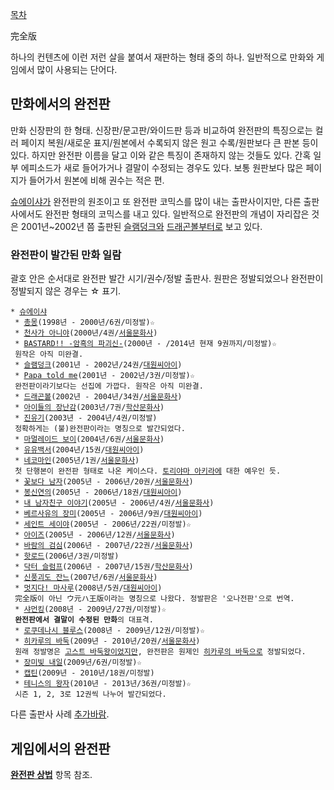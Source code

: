 [[목차]]

完全版

하나의 컨텐츠에 이런 저런 살을 붙여서 재판하는 형태 중의 하나. 일반적으로 만화와 게임에서 많이 사용되는 단어다.

== 만화에서의 완전판 ==
만화 신장판의 한 형태. 신장판/문고판/와이드판 등과 비교하여 완전판의 특징으로는 컬러 페이지 복원/새로운 표지/원본에서 수록되지 않은 원고 수록/원판보다 큰 판본 등이 있다. 하지만 완전판 이름을 달고 이와 같은 특징이 존재하지 않는 것들도 있다. 간혹 일부 에피소드가 새로 들어가거나 결말이 수정되는 경우도 있다. 보통 원판보다 많은 페이지가 들어가서 원본에 비해 권수는 적은 편.

[[슈에이샤]]가 완전판의 원조이고 또 완전판 코믹스를 많이 내는 출판사이지만, 다른 출판사에서도 완전판 형태의 코믹스를 내고 있다. 일반적으로 완전판의 개념이 자리잡은 것은 2001년~2002년 쯤 출판된 [[슬램덩크]]와 [[드래곤볼]]부터로 보고 있다.

=== 완전판이 발간된 만화 일람 ===
괄호 안은 순서대로 완전판 발간 시기/권수/정발 출판사. 원판은 정발되었으나 완전판이 정발되지 않은 경우는 ☆ 표기.
 * [[슈에이샤]]
  * [[총몽]](1998년 - 2000년/6권/미정발)☆
  * [[천사가 아니야]](2000년/4권/[[서울문화사]])
  * [[BASTARD!! -암흑의 파괴신-]](2000년 - /2014년 현재 9권까지/미정발)☆
  원작은 아직 미완결.
  * [[슬램덩크]](2001년 - 2002년/24권/[[대원씨아이]])
  * [[Papa told me]](2001년 - 2002년/3권/미정발)☆
  완전판이라기보다는 선집에 가깝다. 원작은 아직 미완결.
  * [[드래곤볼]](2002년 - 2004년/34권/[[서울문화사]])
  * [[아이들의 장난감]](2003년/7권/[[학산문화사]])
  * [[진유기]](2003년 - 2004년/4권/미정발)
  정확하게는 (불)완전판이라는 명칭으로 발간되었다.
  * [[마멀레이드 보이]](2004년/6권/[[서울문화사]])
  * [[유유백서]](2004년/15권/[[대원씨아이]])
  * [[네코마인]](2005년/1권/[[서울문화사]])
  첫 단행본이 완전판 형태로 나온 케이스다. [[토리야마 아키라]]에 대한 예우인 듯.
  * [[꽃보다 남자]](2005년 - 2006년/20권/[[서울문화사]])
  * [[봉신연의]](2005년 - 2006년/18권/[[대원씨아이]])
  * [[내 남자친구 이야기]](2005년 - 2006년/4권/[[서울문화사]])
  * [[베르사유의 장미]](2005년 - 2006년/9권/[[대원씨아이]])
  * [[세인트 세이야]](2005년 - 2006년/22권/미정발)☆
  * [[아이즈]](2005년 - 2006년/12권/[[서울문화사]])
  * [[바람의 검심]](2006년 - 2007년/22권/[[서울문화사]])
  * [[핫로드]](2006년/3권/미정발)
  * [[닥터 슬럼프]](2006년 - 2007년/15권/[[학산문화사]])
  * [[신풍괴도 잔느]](2007년/6권/[[서울문화사]])
  * [[멋지다! 마사루]](2008년/5권/[[대원씨아이]])
  完全版이 아닌 ウ元ハ王版이라는 명칭으로 나왔다. 정발판은 '오나전판'으로 번역.
  * [[샤먼킹]](2008년 - 2009년/27권/미정발)☆
  '''완전판에서 결말이 수정된 만화'''의 대표격.
  * [[로쿠데나시 블루스]](2008년 - 2009년/12권/미정발)☆
  * [[히카루의 바둑]](2009년 - 2010년/20권/[[서울문화사]])
  원래 정발명은 [[고스트 바둑왕]]이었지만, 완전판은 원제인 [[히카루의 바둑]]으로 정발되었다.
  * [[장미빛 내일]](2009년/6권/미정발)☆
  * [[캡틴]](2009년 - 2010년/18권/미정발)
  * [[테니스의 왕자]](2010년 - 2013년/36권/미정발)☆
  시즌 1, 2, 3로 12권씩 나누어 발간되었다.
다른 출판사 사례 [[추가바람]].

== 게임에서의 완전판 ==
'''[[완전판 상법]]''' 항목 참조.
